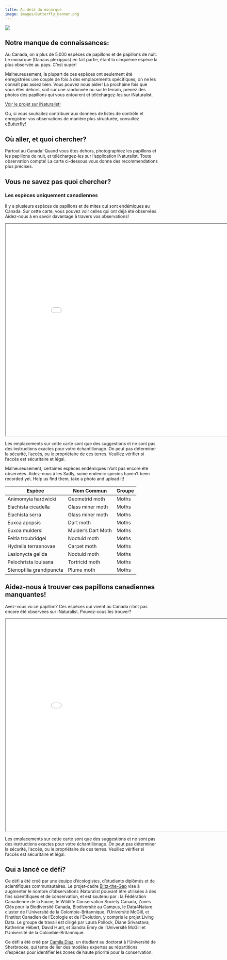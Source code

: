 ```yaml
---
title: Au delà du monarque
image: images/Butterfly_banner.png
---
```


![](images/more-than-monarch.png){fig-align="center"}

## Notre manque de connaissances:

Au Canada, on a plus de 5,000 espèces de papillons et de papillons de nuit. Le monarque (Danaus plexippus) en fait partie, étant la cinquième espèce la plus observée au pays. C’est super!

Malheureusement, la plupart de ces espèces ont seulement été enregistrées une couple de fois à des emplacements spécifiques; on ne les connaît pas assez bien. Vous pouvez nous aider! La prochaine fois que vous êtes dehors, soit sur une randonnée ou sur le terrain, prenez des photos des papillons qui vous entourent et téléchargez-les sur iNaturalist.

[Voir le projet sur iNaturalist!](https://inaturalist.ca/projects/blitz-the-gap-more-than-the-monarch){.btn .btn-primary .btn role="button"}

Ou, si vous souhaitez contribuer aux données de listes de contrôle et enregistrer vos observations de manière plus structurée, consultez [eButterfly](https://www.e-butterfly.org/ebapp/en)!

## Où aller, et quoi chercher?

Partout au Canada! Quand vous êtes dehors, photographiez les papillons et les papillons de nuit, et téléchargez-les sur l’application iNaturalist. Toute observation compte! La carte ci-dessous vous donne des recommendations plus précises.

## **Vous ne savez pas quoi chercher?**

### Les espèces uniquement canadiennes

Il y a plusieurs espèces de papillons et de mites qui sont endémiques au Canada. Sur cette carte, vous pouvez voir celles qui ont déjà été observées. Aidez-nous à en savoir davantage à travers vos observations!

```{=html}
<iframe width="900" height="700" src="maps/challenge_MadeCanada_Butterfly_map.html" title="Les papillons et les mites endémiques au Canada"></iframe>
```

::: callout-warning
Les emplacements sur cette carte sont que des suggestions et ne sont pas des instructions exactes pour votre échantillonage. On peut pas déterminer la sécurité, l'accès, ou le propriétaire de ces terres. Veuillez vérifier si l'accès est sécuritaire et légal.
:::

Malheureusement, certaines espèces endémiques n'ont pas encore été observées. Aidez-nous à les Sadly, some endemic species haven't been recorded yet. Help us find them, take a photo and upload it!

| Espèce                   | Nom Commun         | Groupe |
|--------------------------|--------------------|--------|
| Animomyia hardwicki      | Geometrid moth     | Moths  |
| Elachista cicadella      | Glass miner moth   | Moths  |
| Elachista serra          | Glass miner moth   | Moths  |
| Euxoa apopsis            | Dart moth          | Moths  |
| Euxoa muldersi           | Mulder's Dart Moth | Moths  |
| Feltia troubridgei       | Noctuid moth       | Moths  |
| Hydrelia terraenovae     | Carpet moth        | Moths  |
| Lasionycta gelida        | Noctuid moth       | Moths  |
| Pelochrista louisana     | Tortricid moth     | Moths  |
| Stenoptilia grandipuncta | Plume moth         | Moths  |

## Aidez-nous à trouver ces papillons canadiennes manquantes!

Avez-vous vu ce papillon? Ces espèces qui vivent au Canada n'ont pas encore été observées sur iNaturalist. Pouvez-cous les trouver?

```{=html}
<iframe width="900" height="700" src="maps/challenge_wanted_butterfly_map.html" title="Most wanted butterflies and moths"></iframe>
```

::: callout-warning
Les emplacements sur cette carte sont que des suggestions et ne sont pas des instructions exactes pour votre échantillonage. On peut pas déterminer la sécurité, l'accès, ou le propriétaire de ces terres. Veuillez vérifier si l'accès est sécuritaire et légal.
:::

## **Qui a lancé ce défi?**

Ce défi a été créé par une équipe d'écologistes, d'étudiants diplômés et de scientifiques communautaires. Le projet-cadre [Blitz-the-Gap](https://blitzthegap.org/) vise à augmenter le nombre d'observations iNaturalist pouvant être utilisées à des fins scientifiques et de conservation, et est soutenu par : la Fédération Canadienne de la Faune, le Wildlife Conservation Society Canada, Zones Clés pour la Biodiversité Canada, Biodiversité au Campus, le Data4Nature cluster de l’Université de la Colombie-Britannique, l’Université McGill, et l’Institut Canadien de l’Écologie et de l’Évolution, y compris le projet Living Data. Le groupe de travail est dirigé par Laura Pollock, Diane Srivastava, Katherine Hébert, David Hunt, et Sandra Emry de l’Université McGill et l’Université de la Colombie-Britannique.

Ce défi a été créé par [Camila Diaz](https://www.researchgate.net/profile/Maria-Corzo-6), un étudiant au doctorat à l’Université de Sherbrooke, qui tente de lier des modèles expertes au répartitions d’espèces pour identifier les zones de haute priorité pour la conservation.
